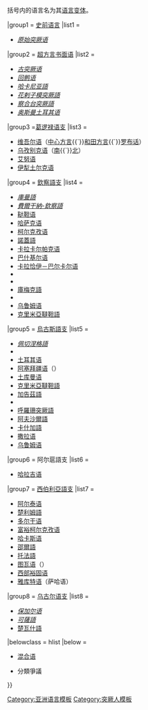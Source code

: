 {{Navbox
|name  = Turkic languages
|title = [[突厥语族]]
|titlestyle = background:yellowgreen;
|basestyle  = background:yellowgreen;
|state = {{{state|autocollapse}}}
|listclass = hlist

|above = ''斜體字''表示已[[語言滅亡|消亡的古代語言]]{{·}}括号内的语言名为其[[语言变体]]。

|group1 = [[史前语言]]
|list1  =
* ''[[原始突厥语]]''

|group2 = [[超方言书面语]]
|list2  =
* ''[[古突厥语]]''
* ''[[回鹘语]]''
* ''[[哈卡尼亚語]]''
* ''[[花剌子模語 (突厥語)|花剌子模突厥語]]''
* ''[[察合台突厥語]]''
* ''[[奥斯曼土耳其语]]''

|group3 =[[葛逻禄语支]]
|list3  =
* [[维吾尔语]]（[[中心方言]]{{`}}[[和田方言]]{{`}}[[罗布话]]）
* [[乌孜别克语]]（[[南乌兹别克语|南]]{{`}}[[北乌兹别克语|北]]）
* [[艾努语]]{{smallsup|1}}
* [[土尔克语|伊犁土尔克语]]{{smallsup|2}}

|group4 = [[钦察语支|欽察語支]]
|list4  =
* ''[[庫曼語]]''
* ''[[費爾干納-欽察語]]''
* [[鞑靼语]]
* [[哈萨克语]]
* [[柯尔克孜语]]
* [[諾蓋語]]
* [[卡拉卡尔帕克语]]
* [[巴什基尔语]]
* [[卡拉恰伊－巴尔卡尔语]]
* {{Link-en|卡拉伊姆語|Karaim language}}
* {{Link-en|克里木察克語|Krymchak language}}
* [[庫梅克語]]
* {{Link-en|巴拉巴語|Baraba language}}
* [[乌鲁姆语]]{{smallsup|2}}
* [[克里米亞韃靼語]]{{smallsup|2}}

|group5 = [[烏古斯語支]]
|list5  =
* ''[[佩切涅格語]]''{{smallsup|2}}
* ''{{Link-en|安那托利亞土耳其語|Old Anatolian Turkish}}''
* [[土耳其语]]
* [[阿塞拜疆语]]（{{link-en|薩爾楚克語|Salchuq language}}）
* [[土库曼语]]
* [[克里米亞韃靼語]]{{smallsup|2}}
* [[加告茲語]]
* {{Link-en|巴爾干加告茲突厥語|Balkan Gagauz Turkish}}
* [[呼羅珊突厥語]]
* [[阿夫沙爾語]]
* [[卡什加語]]
* [[撒拉语]]
* [[乌鲁姆语]]{{smallsup|2}}

|group6 = 阿尔扈語支
|list6  =
* [[哈拉吉语]]

|group7 = [[西伯利亞語支]]
|list7  =
* [[阿尔泰语]]
* [[楚利姆語]]
* [[多尔干语]]
* [[富裕柯尔克孜语]]
* [[哈卡斯语]]
* [[邵爾語]]
* [[托法語]]
* [[图瓦语]]（{{link-en|图哈语|Dukhan language}}）
* [[西部裕固语]]
* [[雅库特语]]（萨哈语）


|group8 = [[乌古尔语支]]
|list8  =

*''[[保加尔语]]''
* ''[[可薩語]]''
* [[楚瓦什語]]

|belowclass = hlist
|below  = 
* {{lower|0.2em|{{smallsup|1}}}} [[混合语]]
* {{lower|0.2em|{{smallsup|2}}}} 分類爭議
}}<noinclude>
{{collapsible option}}
{{Documentation}}

[[Category:亚洲语言模板]]
[[Category:突厥人模板]]
</noinclude>